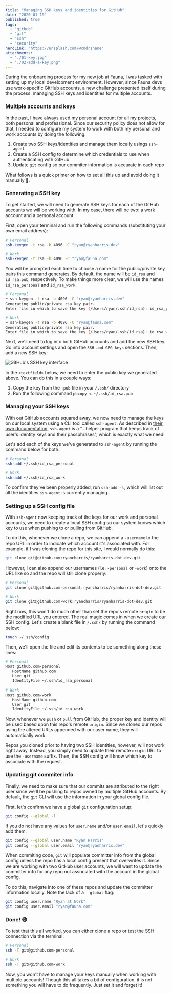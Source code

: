```yaml
---
title: "Managing SSH keys and identities for GitHub"
date: "2020-01-19"
published: true
tags:
  - "github"
  - "git"
  - "ssh"
  - "security"
heroLink: "https://unsplash.com/@cmdrshane"
attachments:
  - "./01-key.jpg"
  - "./02-add-a-key.png"
---
```


During the onboarding process for my new job at [Fauna](https://www.fauna.com), I was tasked with setting up my local development environment. However, since Fauna devs use work-specific GitHub accounts, a new challenge presented itself during the process: managing SSH keys and identities for multiple accounts.

### Multiple accounts and keys

In the past, I have always used my personal account for all my projects, both personal and professional. Since our security policy does not allow for that, I needed to configure my system to work with both my personal and work accounts by doing the following:

1. Create two SSH keys/identities and manage them locally usings `ssh-agent`
2. Create a SSH config to determine which credentials to use when authenticating with GitHub
3. Update `git` config so our commiter information is accurate in each repo

What follows is a quick primer on how to set all this up and avoid doing it manually 🙌.

### Generating a SSH key

To get started, we will need to generate SSH keys for each of the GitHub accounts we will be working with. In my case, there will be two: a work account and a personal account.

First, open your terminal and run the following commands (substituting your own email address):

```bash
# Personal
ssh-keygen -t rsa -b 4096 -C "ryan@ryanharris.dev"

# Work
ssh-keygen -t rsa -b 4096 -C "ryan@fauna.com"
```

You will be prompted each time to choose a name for the public/private key pairs this command generates. By default, the name will be `id_rsa` and `id_rsa.pub`, respectively. To make things more clear, we will use the names `id_rsa_personal` and `id_rsa_work`.

```bash
# Personal
➜ ssh-keygen -t rsa -b 4096 -C "ryan@ryanharris.dev"
Generating public/private rsa key pair.
Enter file in which to save the key (/Users/ryan/.ssh/id_rsa): id_rsa_personal

# Work
➜ ssh-keygen -t rsa -b 4096 -C "ryan@fauna.com"
Generating public/private rsa key pair.
Enter file in which to save the key (/Users/ryan/.ssh/id_rsa): id_rsa_work
```

Next, we'll need to log into both GitHub accounts and add the new SSH key. Go into account settings and open the `SSH and GPG keys` sections. Then, add a new SSH key:

![GitHub's SSH key interface](./02-add-a-key.png)

In the `<textfield>` below, we need to enter the public key we generated above. You can do this in a couple ways:
1. Copy the key from the `.pub` file in your `/.ssh/` directory
2. Run the following command `pbcopy < ~/.ssh/id_rsa.pub`

### Managing your SSH keys

With out GitHub accounts squared away, we now need to manage the keys on our local system using a CLI tool called `ssh-agent`. As described in [their own documentation](https://www.ssh.com/ssh/agent), `ssh-agent` is a "...helper program that keeps track of user's identity keys and their passphrases", which is exactly what we need!

Let's add each of the keys we've generated to `ssh-agent` by running the command below for both:

```bash
# Personal
ssh-add ~/.ssh/id_rsa_personal

# Work
ssh-add ~/.ssh/id_rsa_work
```

To confirm they've been properly added, run `ssh-add -l`, which will list out all the identities `ssh-agent` is currently managing.

### Setting up a SSH config file

With `ssh-agent` now keeping track of the keys for our work and personal accounts, we need to create a local SSH config so our system knows which key to use when pushing to or pulling from GitHub.

To do this, whenever we clone a repo, we can append a `-username` to the repo URL in order to indicate which account it's associated with. For example, if I was cloning the repo for this site, I would normally do this:

```bash
git clone git@github.com:ryancharris/ryanharris-dot-dev.git
```

However, I can also append our usernames (i.e. `-personal` or `-work`) onto the URL like so and the repo will still clone properly:

```bash
# Personal
git clone git@github.com-personal:ryancharris/ryanharris-dot-dev.git

# Work
git clone git@github.com-work:ryancharris/ryanharris-dot-dev.git
```

Right now, this won't do much other than set the repo's remote `origin` to be the modified URL you entered. The real magic comes in when we create our SSH config. Let's create a blank file in `/.ssh/` by running the command below:

```bash
touch ~/.ssh/config
```

Then, we'll open the file and edit its contents to be something along these lines:

```bash
# Personal
Host github.com-personal
   HostName github.com
   User git
   IdentityFile ~/.ssh/id_rsa_personal
   
# Work
Host github.com-work    
   HostName github.com
   User git
   IdentityFile ~/.ssh/id_rsa_work
```

Now, whenever we `push` or `pull` from GitHub, the proper key and identity will be used based upon this repo's remote `origin`. Since we cloned our repos using the altered URLs appended with our user name, they will automatically work.

Repos you cloned prior to having two SSH identities, however, will not work right away. Instead, you simply need to update their remote `origin` URL to use the `-username` suffix. Then, the SSH config will know which key to associate with the request.

### Updating git commiter info

Finally, we need to make sure that our commits are attributed to the right user since we'll be pushing to repos owned by multiple GitHub accounts. By default, the `git` CLI will use the information in your global config file.

First, let's confirm we have a global `git` configuration setup:

```bash
git config --global -l
```

If you do not have any values for `user.name` and/or `user.email`, let's quickly add them:

```bash
git config --global user.name "Ryan Harris"
git config --global user.email "ryan@ryanharris.dev"
```

When commiting code, `git` will populate committer info from the global config unless the repo has a local config present that overwrites it. Since we are working with two GitHub user accounts, we will want to update the committer info for any repo not associated with the account in the global config.

To do this, navigate into one of these repos and update the committer information locally. Note the lack of a `--global` flag:

```bash
git config user.name "Ryan at Work"
git config user.email "ryan@fauna.com"
```

### Done! 😅

To test that this all worked, you can either clone a repo or test the SSH connection via the terminal:

```bash
# Personal
ssh -T git@github.com-personal

# Work
ssh -T git@github.com-work
```

Now, you won't have to manage your keys manually when working with multiple accounts! Though this all takes a bit of configuration, it is not something you will have to do frequently. Just set it and forget it!
